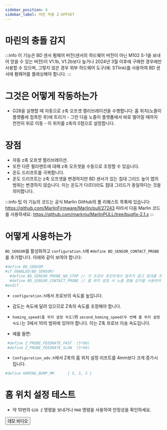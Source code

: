 ```yaml
---
sidebar_position: 4
sidebar_label: 마린 자동 Z-OFFSET
---
```


# 마린의 충돌 감지

:::info
이 기능은 BD 센서 펌웨어 버전(센서의 하드웨어 버전이 아닌 M102 S-1을 보내어 얻을 수 있는 버전)이
V1.1b, V1.2b보다 높거나 2024년 3월 이후에 구매한 경우에만 사용할 수 있으며, 그렇지 않은 경우 외부 하드웨어 도구(예: STlink)를 사용하여 BD 센서에 펌웨어를 플래싱해야 합니다.
:::

# 그것은 어떻게 작동하는가

* G28을 실행할 때 자동으로 z축 오프셋 캘리브레이션을 수행합니다: 홈 위치(노즐이 플랫폼에 접촉한 후)에 트리거 - 그런 다음 노즐이 플랫폼에서 바로 떨어질 때까지 천천히 위로 이동 - 이 위치를 z축의 0점으로 설정합니다.

# 장점

* 자동 z축 오프셋 캘리브레이션.
* 또한 다른 필라멘트에 대해 z축 오프셋을 수동으로 조정할 수 있습니다.
* 온도 드리프트를 극복합니다.
* 온도 드리프트는 z축 오프셋을 변경하지만 BD 센서가 있는 침대 그리드 높이 맵의 범위는 변경하지 않습니다. 이는 온도가 다르더라도 침대 그리드가 동일하다는 것을 의미합니다.

:::info 팁
이 기능의 코드는 공식 Marlin GitHub의 풀 리퀘스트 목록에 있습니다: https://github.com/MarlinFirmware/Marlin/pull/27243
따라서 다음 Marlin 코드를 사용하세요: https://github.com/markniu/MarlinPULL/tree/bugfix-2.1.x
:::

# 어떻게 사용하는가

`BD_SENSOR`를 활성화하고 `configuration.h`에 `#define BD_SENSOR_CONTACT_PROBE`를 추가합니다.
아래와 같이 보여야 합니다:

``` bash
#define BD_SENSOR
#if ENABLED(BD_SENSOR)
  #define BD_SENSOR_PROBE_NO_STOP // 각 프로브 포인트에서 멈추지 않고 침대를 프로브합니다.
  #define BD_SENSOR_CONTACT_PROBE // 홈 위치 설정 시 노즐 충돌 감지를 사용하여 프로브합니다.
#endif
```
* `configuration.h`에서 프로브의 속도를 높입니다.

* 감도는 속도에 달려 있으므로 Z축의 속도를 조정해야 합니다.
* `homing_speed(홈 위치 설정 속도)`와 `second_homing_speed(두 번째 홈 위치 설정 속도)`는 3에서 10의 범위에 있어야 합니다. 이는 Z축 프로브 이송 속도입니다.
* 예를 들면:
``` bash
 #define Z_PROBE_FEEDRATE_FAST  (5*60)
 #define Z_PROBE_FEEDRATE_SLOW  (5*60)
```
* `Configuration_adv.h`에서 Z축의 홈 위치 설정 리프트를 4mm보다 크게 증가시킵니다.
``` bash
#define HOMING_BUMP_MM      { 5, 5, 5 } 
```
# 홈 위치 설정 테스트
* 약 10번의 `G28 Z` 명령을 보내거나 `M48` 명령을 사용하여 안정성을 확인하세요.

<Button variant="contained" disableElevation href="https://www.youtube.com/watch?v=DzmGyJNS9bY">데모 비디오</Button> 